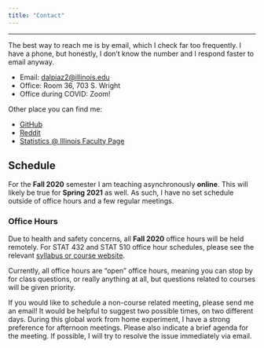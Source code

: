 ```yaml
---
title: "Contact"
---
```


***

The best way to reach me is by email, which I check far too frequently. I have a phone, but honestly, I don't know the number and I respond faster to email anyway. 

- Email: [dalpiaz2@illinois.edu](mailto:dalpiaz2@illinois.edu)
- Office: Room 36, 703 S. Wright
- Office during COVID: Zoom!

Other place you can find me:

- [GitHub](https://github.com/daviddalpiaz/)
- [Reddit](https://www.reddit.com/user/daviddalpiaz)
- [Statistics @ Illinois Faculty Page](https://stat.illinois.edu/directory/profile/dalpiaz2)

## Schedule

For the **Fall 2020** semester I am teaching asynchronously **online**. This will likely be true for **Spring 2021** as well. As such, I have no set schedule outside of office hours and a few regular meetings.

### Office Hours

Due to health and safety concerns, all **Fall 2020** office hours will be held remotely. For STAT 432 and STAT 510 office hour schedules, please see the relevant [syllabus or course website](teaching.html).

Currently, all office hours are "open" office hours, meaning you can stop by for class questions, or really anything at all, but questions related to courses will be given priority.

If you would like to schedule a non-course related meeting, please send me an email! It would be helpful to suggest two possible times, on two different days. During this global work from home experiment, I have a strong preference for afternoon meetings. Please also indicate a brief agenda for the meeting. If possible, I will try to resolve the issue immediately via email.
